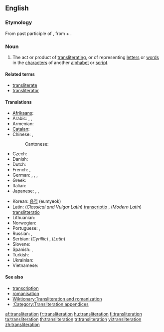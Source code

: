 {{wikipedia|Transliteration}}
==English==

===Etymology===
From {{etyl|la}} {{term|transliteratus|lang=la}} past participle of {{term|transliterare||to transliterate|lang=la}}, from {{term|trans-||across|lang=la}} + {{term|littera||letter|lang=la}}.

===Noun===
{{en-noun}}

# {{linguistics}} The act or product of [[transliterating]], or of representing [[letter]]s or [[word]]s in the [[character]]s of another [[alphabet]] or [[script]].

====Related terms====
* [[transliterate]]
* [[transliterator]]

====Translations====
{{trans-top|product of transliterating}}
* [[Afrikaans]]: {{t|af|transliterasie|xs=Afrikaans}}
* Arabic: {{t|ar|نقحرة|f|tr=náqHara|sc=Arab}},  {{t|ar|كرشنة|f|tr=kárshana|sc=Arab}},  {{qualifier|romanisation}} {{t|ar|رومنة|f|tr=ráwmana|sc=Arab}}
* Armenian: {{t-|hy|գրադարձություն|tr=gradarjut’yun|xs=Armenian}}
* [[Catalan]]: {{t|ca|transliteraci&oacute;|f}}
* Chinese: {{zh-tsp|轉寫|转写|zhuǎnxiě}}, {{zh-tsp|音譯|音译|yīnyì}}
*: Cantonese: {{tø|yue|譯音|tr=jik6 jam1|sc=Hani|xs=Cantonese}}
* Czech: {{t-|cs|transliterace|f}}
* Danish: {{t+|da|translitteration|c}}
* Dutch: {{t|nl|transliteratie|f}}
* French: {{t+|fr|transcription|f}}, {{t+|fr|translittération|f}}
* German: {{t+|de|Transkription|f}},  {{t|de|Transliteration|f}},  {{t|de|Umschrift|m}},  {{t|de|Umschreibung|f}}
* Greek: {{t|el|μεταγραφή|f|tr=metagraphé|sc=Grek}}
* Italian: {{t+|it|traslitterazione|f}}
* Japanese: {{qualifier|lexical translation}} {{t|ja|字訳|tr=jiyaku|sc=Jpan}}, {{qualifier|phonetical translation}}{{t|ja|音訳|tr=on'yaku|sc=Jpan}}, {{t|ja|翻字|tr=honji|sc=Jpan}}
{{trans-mid}}
* Korean: [[음역]] (eumyeok)
* Latin: (''Classical and Vulgar Latin'') [[transcriptio]] {{f}}, (''Modern Latin'') [[translitteratio]] {{f}}
* Lithuanian: {{t-|lt|transliteracija|f|xs=Lithuanian}}
* Norwegian: {{t|no|transliterasjon}}
* Portuguese: {{t|pt|transcrição|f}}, {{t+|pt|transliteração|f}}
* Russian: {{t|ru|транслитерация|f|tr=transliterácjia|sc=Cyrl}}, {{t|ru|транслитерирование|n|tr=transliterírovanije|sc=Cyrl}}
* Serbian: (''Cyrillic'') {{t|sr|Транслитерациjа|f|sc=Cyrl}},  (''Latin'') {{t-|sr|transliteracija|f}}
* Slovene: {{t|sl|prečrkovanje}}
* Spanish: {{t+|es|transcripción|f}}, {{t+|es|transliteración|f}}
* Turkish: {{t|tr|başka alfabeyle yazma}}
* Ukrainian: {{t-|uk|транслітерація|f|tr=transliterácija|xs=Ukrainian}}
* Vietnamese: {{t|vi|sự chuyển chữ bản chuyển chữ|xs=Vietnamese}}
{{trans-bottom}}

====See also====
* [[transcription]]
* [[romanisation]]
* [[Wiktionary:Transliteration and romanization]]
* [[:Category:Transliteration appendices]]

[[af:transliteration]]
[[fr:transliteration]]
[[hu:transliteration]]
[[fi:transliteration]]
[[ta:transliteration]]
[[th:transliteration]]
[[tr:transliteration]]
[[vi:transliteration]]
[[zh:transliteration]]